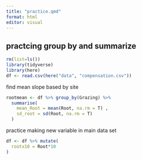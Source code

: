 ```yaml
---
title: "practice.qmd"
format: html
editor: visual
---
```


## practcing group by and summarize

```r
rm(list=ls())
library(tidyverse)
library(here)
df <- read.csv(here("data", "compensation.csv"))
```

find mean slope based by site

```r
rootmean <- df %>% group_by(Grazing) %>% 
  summarise(
    mean_Root = mean(Root, na.rm = T) ,
    sd_root = sd(Root, na.rm = T)
  )
```

practice making new variable in main data set

```r
df <- df %>% mutate(
  rootx10 = Root*10
)
```
